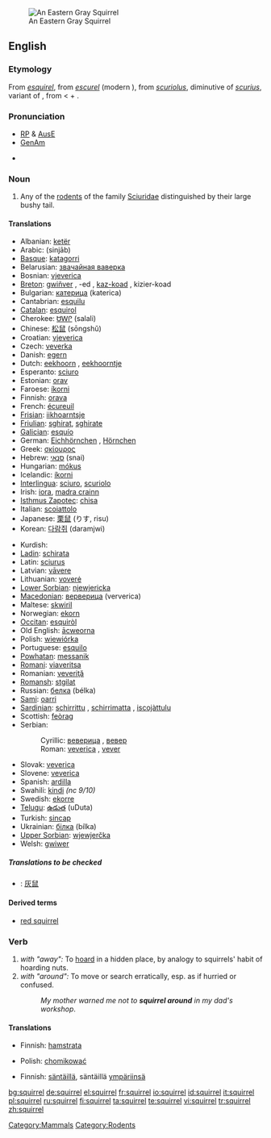 {{wikipedia}}
[[Image:Sciurus carolinensis.jpg|thumb|An Eastern Gray Squirrel]]
==English==

===Etymology===
From {{AF.}} ''[[esquirel]]'', from {{OF.}} ''[[escurel]]'' (modern {{F.}} {{term|écureuil|lang=fr}}), from {{VL.}} ''[[scuriolus]]'', diminutive of ''[[scurius]]'', variant of {{L.}} {{term|sciurus|lang=lat}}, from {{AGr.}} {{term|σκίουρος|lang=grc|sc=polytonic|tr=skíouros}} < {{term|σκιά||shade, shadow|lang=grc|sc=polytonic|tr=skiá}} + {{term|οὐρά||tail|lang=grc|sc=polytonic|tr=ourá}}.

===Pronunciation===
*[[RP]] & [[Australian English|AusE]] {{IPA|/'skwɪr.<sup>ə</sup>l}}
*[[GenAm]] {{IPA|/'skwɜːr.<sup>ə</sup>l, 'skwʌɽ.əl/}}
{{audio|En-ca-squirrel.ogg|Audio (CA)}}
*{{rhymes|ɪrəl}}

===Noun===
{{en-noun}}

# Any of the [[rodent]]s of the family [[Sciuridae]] distinguished by their large bushy tail.

====Translations====
{{trans-top|Rodent}}
*Albanian: [[ketër]] {{m}}
*Arabic: {{ARchar|[[سنجاب]]}} (sinjāb) {{m}}
*[[Basque]]: [[katagorri]]
*Belarusian: [[звачайная ваверка]] {{f}}
*Bosnian: [[vjeverica]] {{f}}
*[[Breton]]: [[gwiñver]] {{m}}, -ed {{p}}, [[kaz-koad]] {{m}}, kizier-koad {{p}}
*Bulgarian: [[катерица]] (katerica) {{f}}
*Cantabrian: [[esquilu]] {{m}}
*[[Catalan]]: [[esquirol]] {{m}}
*Cherokee: [[ᏌᎳᎵ]] (salali)
*Chinese: [[松鼠]] (sōngshǔ)
*Croatian: [[vjeverica]] {{f}}
*Czech: [[veverka]] {{f}}
*Danish: [[egern]] {{n}}
*Dutch: [[eekhoorn]] {{m}}, [[eekhoorntje]] {{n}}
*Esperanto: [[sciuro]]
*Estonian: [[orav]]
*Faroese: [[íkorni]]
*Finnish: [[orava]]
*French: [[écureuil]] {{m}}
*[[Frisian]]: [[iikhoarntsje]] {{g|Frisian}}
*[[Friulian]]: [[sghirat]], [[sghirate]] {{g|Friulian}}
*[[Galician]]: [[esquío]] {{m}}
*German: [[Eichhörnchen]] {{n}}, [[Hörnchen]] {{n}}
*Greek: [[σκίουρος]] {{m}}
*Hebrew: [[סנאי]] (snai) {{m}}
*Hungarian: [[mókus]]
*Icelandic: [[íkorni]] {{m}}
*[[Interlingua]]: [[sciuro]], [[scuriolo]]
*Irish: [[iora]], [[madra crainn]] {{g|Irish}}
*[[Isthmus Zapotec]]: [[chisa]]
*Italian: [[scoiattolo]] {{m}}
*Japanese: [[栗鼠]] (りす, risu)
*Korean: [[다람쥐]] (daramjwi)
{{trans-mid}}
*Kurdish: {{KUchar|[[سیمۆره‌]]}}
*[[Ladin]]: [[schirata]] {{f}}
*Latin: [[sciurus]] {{m}}
*Latvian: [[vāvere]] {{g|Latvian}}
*Lithuanian: [[voverė]] {{f}}
*[[Lower Sorbian]]: [[njewjericka]] {{f}}
*[[Macedonian]]: [[верверица]] (ververica) {{f}}
*Maltese: [[skwiril]] {{m}}
*Norwegian: [[ekorn]] {{n}}
*[[Occitan]]: [[esquiròl]] {{m}}
*Old English: [[acweorna|ācweorna]] {{m}}
*Polish: [[wiewiórka]] {{f}}
*Portuguese: [[esquilo]] {{m}}
*[[Powhatan]]: [[messanik]]
*[[Romani]]: [[viaveritsa]] {{f}}
*Romanian: [[veveriţă]] {{f}}
*[[Romansh]]: [[stgilat]] {{m}}
*Russian: [[белка]] (bélka) {{f}}
*[[Sami]]: [[oarri]]
*[[Sardinian]]: [[schirrittu]] {{m}}, [[schirrimatta]] {{f}}, [[iscojàttulu]] {{m}}
*Scottish: [[feòrag]]
*Serbian:
*:Cyrillic: [[веверица]] {{f}}, [[вевер]] {{m}}
*:Roman: [[veverica]] {{f}}, [[vever]] {{m}}
*Slovak: [[veverica]] {{f}}
*Slovene: [[veverica]] {{f}}
*Spanish: [[ardilla]] {{f}}
*Swahili: [[kindi]] ''(nc 9/10)''
*Swedish: [[ekorre]] {{c}}
*[[Telugu]]: [[ఉడుత]] (uDuta)
*Turkish: [[sincap]]
*Ukrainian: [[білка]] (bílka) {{f}}
*[[Upper Sorbian]]: [[wjewjerčka]] {{f}}
*Welsh: [[gwiwer]] {{f}}
{{trans-bottom}}

=====Translations to be checked=====
{{checktrans}}
*{{ttbc|Mandarin}}: [[灰鼠]]

====Derived terms====
*[[red squirrel]]

===Verb===
{{en-verb|squirrel|l|ing}}

# ''with "away":'' To [[hoard]] in a hidden place, by analogy to squirrels' habit of hoarding nuts.
# ''with "around":'' To move or search erratically, esp. as if hurried or confused.
#: ''My mother warned me not to '''squirrel around''' in my dad's workshop''.

====Translations====
{{trans-top|to squirrel away}}
*Finnish: [[hamstrata]]
{{trans-mid}}
*Polish: [[chomikować]]
{{trans-bottom}}

{{trans-top|to squirrel around}}
*Finnish: [[säntäillä]], säntäillä [[ympäri|ympäriinsä]]
{{trans-bottom}}

[[Category:Mammals]]
[[Category:Rodents]]

[[bg:squirrel]]
[[de:squirrel]]
[[el:squirrel]]
[[fr:squirrel]]
[[io:squirrel]]
[[id:squirrel]]
[[it:squirrel]]
[[pl:squirrel]]
[[ru:squirrel]]
[[fi:squirrel]]
[[ta:squirrel]]
[[te:squirrel]]
[[vi:squirrel]]
[[tr:squirrel]]
[[zh:squirrel]]
